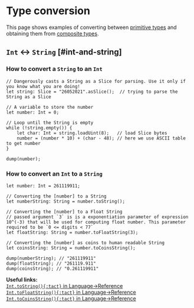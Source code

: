 # Type conversion


This page shows examples of converting between [primitive types][p] and obtaining them from [composite types](/book/types#composite-types).

## `Int` ↔ `String` [#int-and-string]

### How to convert a `String` to an `Int`

```tact
// Dangerously casts a String as a Slice for parsing. Use it only if you know what you are doing!
let string: Slice = "26052021".asSlice();  // trying to parse the String as a Slice

// A variable to store the number
let number: Int = 0;

// Loop until the String is empty
while (!string.empty()) {
    let char: Int = string.loadUint(8);   // load Slice bytes
    number = (number * 10) + (char - 48); // here we use ASCII table to get number
}

dump(number);
```

### How to convert an `Int` to a `String`

```tact
let number: Int = 261119911;

// Converting the [number] to a String
let numberString: String = number.toString();

// Converting the [number] to a Float String
// passed argument `3` is is a exponentiation parameter of expression 10^(-3) that will be used for computing float number. This parameter required to be `0 <= digits < 77`
let floatString: String = number.toFloatString(3);

// Converting the [number] as coins to human readable String
let coinsString: String = number.toCoinsString();

dump(numberString); // "261119911"
dump(floatString); // "261119.911"
dump(coinsString); // "0.261119911"
```

<Callout>

  **Useful links:**\
  [`Int.toString(){:tact}` in Language→Reference](/language/ref/strings#inttostring)\
  [`Int.toFloatString(){:tact}` in Language→Reference](/language/ref/strings#inttofloatstring)\
  [`Int.toCoinsString(){:tact}` in Language→Reference](/language/ref/strings#inttocoinsstring)

</Callout>

[p]: /book/types#primitive-types
